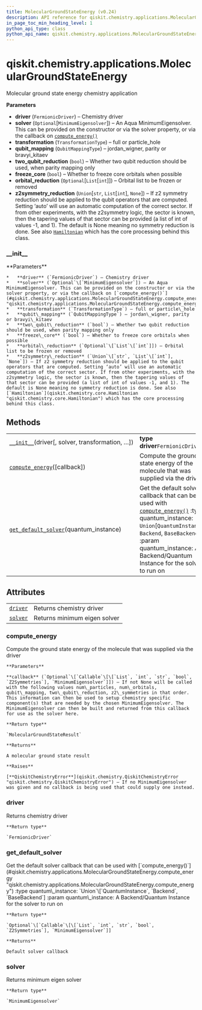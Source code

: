```yaml
---
title: MolecularGroundStateEnergy (v0.24)
description: API reference for qiskit.chemistry.applications.MolecularGroundStateEnergy in qiskit v0.24
in_page_toc_min_heading_level: 1
python_api_type: class
python_api_name: qiskit.chemistry.applications.MolecularGroundStateEnergy
---
```


<span id="qiskit-chemistry-applications-moleculargroundstateenergy" />

# qiskit.chemistry.applications.MolecularGroundStateEnergy

<Class id="qiskit.chemistry.applications.MolecularGroundStateEnergy" isDedicatedPage={true} github="https://github.com/qiskit-community/qiskit-aqua/tree/stable/0.8/qiskit/chemistry/applications/molecular_ground_state_energy.py" signature="MolecularGroundStateEnergy(driver, solver=None, transformation=<TransformationType.FULL: 'full'>, qubit_mapping=<QubitMappingType.PARITY: 'parity'>, two_qubit_reduction=True, freeze_core=False, orbital_reduction=None, z2symmetry_reduction=None)" modifiers="class">
  Molecular ground state energy chemistry application

  **Parameters**

  *   **driver** (`FermionicDriver`) – Chemistry driver
  *   **solver** (`Optional`\[`MinimumEigensolver`]) – An Aqua MinimumEigensolver. This can be provided on the constructor or via the solver property, or via the callback on [`compute_energy()`](#qiskit.chemistry.applications.MolecularGroundStateEnergy.compute_energy "qiskit.chemistry.applications.MolecularGroundStateEnergy.compute_energy")
  *   **transformation** (`TransformationType`) – full or particle\_hole
  *   **qubit\_mapping** (`QubitMappingType`) – jordan\_wigner, parity or bravyi\_kitaev
  *   **two\_qubit\_reduction** (`bool`) – Whether two qubit reduction should be used, when parity mapping only
  *   **freeze\_core** (`bool`) – Whether to freeze core orbitals when possible
  *   **orbital\_reduction** (`Optional`\[`List`\[`int`]]) – Orbital list to be frozen or removed
  *   **z2symmetry\_reduction** (`Union`\[`str`, `List`\[`int`], `None`]) – If z2 symmetry reduction should be applied to the qubit operators that are computed. Setting ‘auto’ will use an automatic computation of the correct sector. If from other experiments, with the z2symmetry logic, the sector is known, then the tapering values of that sector can be provided (a list of int of values -1, and 1). The default is None meaning no symmetry reduction is done. See also [`Hamiltonian`](qiskit.chemistry.core.Hamiltonian "qiskit.chemistry.core.Hamiltonian") which has the core processing behind this class.

  ### \_\_init\_\_

  <Function id="qiskit.chemistry.applications.MolecularGroundStateEnergy.__init__" signature="__init__(driver, solver=None, transformation=<TransformationType.FULL: 'full'>, qubit_mapping=<QubitMappingType.PARITY: 'parity'>, two_qubit_reduction=True, freeze_core=False, orbital_reduction=None, z2symmetry_reduction=None)">
    **Parameters**

    *   **driver** (`FermionicDriver`) – Chemistry driver
    *   **solver** (`Optional`\[`MinimumEigensolver`]) – An Aqua MinimumEigensolver. This can be provided on the constructor or via the solver property, or via the callback on [`compute_energy()`](#qiskit.chemistry.applications.MolecularGroundStateEnergy.compute_energy "qiskit.chemistry.applications.MolecularGroundStateEnergy.compute_energy")
    *   **transformation** (`TransformationType`) – full or particle\_hole
    *   **qubit\_mapping** (`QubitMappingType`) – jordan\_wigner, parity or bravyi\_kitaev
    *   **two\_qubit\_reduction** (`bool`) – Whether two qubit reduction should be used, when parity mapping only
    *   **freeze\_core** (`bool`) – Whether to freeze core orbitals when possible
    *   **orbital\_reduction** (`Optional`\[`List`\[`int`]]) – Orbital list to be frozen or removed
    *   **z2symmetry\_reduction** (`Union`\[`str`, `List`\[`int`], `None`]) – If z2 symmetry reduction should be applied to the qubit operators that are computed. Setting ‘auto’ will use an automatic computation of the correct sector. If from other experiments, with the z2symmetry logic, the sector is known, then the tapering values of that sector can be provided (a list of int of values -1, and 1). The default is None meaning no symmetry reduction is done. See also [`Hamiltonian`](qiskit.chemistry.core.Hamiltonian "qiskit.chemistry.core.Hamiltonian") which has the core processing behind this class.
  </Function>

  ## Methods

  |                                                                                                                                                                                                       |                                                                                                                                                                                                                                                                                                                                                                                             |
  | ----------------------------------------------------------------------------------------------------------------------------------------------------------------------------------------------------- | ------------------------------------------------------------------------------------------------------------------------------------------------------------------------------------------------------------------------------------------------------------------------------------------------------------------------------------------------------------------------------------------- |
  | [`__init__`](#qiskit.chemistry.applications.MolecularGroundStateEnergy.__init__ "qiskit.chemistry.applications.MolecularGroundStateEnergy.__init__")(driver\[, solver, transformation, …])            | **type driver**`FermionicDriver`                                                                                                                                                                                                                                                                                                                                                            |
  | [`compute_energy`](#qiskit.chemistry.applications.MolecularGroundStateEnergy.compute_energy "qiskit.chemistry.applications.MolecularGroundStateEnergy.compute_energy")(\[callback])                   | Compute the ground state energy of the molecule that was supplied via the driver                                                                                                                                                                                                                                                                                                            |
  | [`get_default_solver`](#qiskit.chemistry.applications.MolecularGroundStateEnergy.get_default_solver "qiskit.chemistry.applications.MolecularGroundStateEnergy.get_default_solver")(quantum\_instance) | Get the default solver callback that can be used with [`compute_energy()`](#qiskit.chemistry.applications.MolecularGroundStateEnergy.compute_energy "qiskit.chemistry.applications.MolecularGroundStateEnergy.compute_energy") :type quantum\_instance: `Union`\[`QuantumInstance`, `Backend`, `BaseBackend`] :param quantum\_instance: A Backend/Quantum Instance for the solver to run on |

  ## Attributes

  |                                                                                                                                                |                              |
  | ---------------------------------------------------------------------------------------------------------------------------------------------- | ---------------------------- |
  | [`driver`](#qiskit.chemistry.applications.MolecularGroundStateEnergy.driver "qiskit.chemistry.applications.MolecularGroundStateEnergy.driver") | Returns chemistry driver     |
  | [`solver`](#qiskit.chemistry.applications.MolecularGroundStateEnergy.solver "qiskit.chemistry.applications.MolecularGroundStateEnergy.solver") | Returns minimum eigen solver |

  ### compute\_energy

  <Function id="qiskit.chemistry.applications.MolecularGroundStateEnergy.compute_energy" signature="compute_energy(callback=None)">
    Compute the ground state energy of the molecule that was supplied via the driver

    **Parameters**

    **callback** (`Optional`\[`Callable`\[\[`List`, `int`, `str`, `bool`, `Z2Symmetries`], `MinimumEigensolver`]]) – If not None will be called with the following values num\_particles, num\_orbitals, qubit\_mapping, two\_qubit\_reduction, z2\_symmetries in that order. This information can then be used to setup chemistry specific component(s) that are needed by the chosen MinimumEigensolver. The MinimumEigensolver can then be built and returned from this callback for use as the solver here.

    **Return type**

    `MolecularGroundStateResult`

    **Returns**

    A molecular ground state result

    **Raises**

    [**QiskitChemistryError**](qiskit.chemistry.QiskitChemistryError "qiskit.chemistry.QiskitChemistryError") – If no MinimumEigensolver was given and no callback is being used that could supply one instead.
  </Function>

  ### driver

  <Attribute id="qiskit.chemistry.applications.MolecularGroundStateEnergy.driver">
    Returns chemistry driver

    **Return type**

    `FermionicDriver`
  </Attribute>

  ### get\_default\_solver

  <Function id="qiskit.chemistry.applications.MolecularGroundStateEnergy.get_default_solver" signature="get_default_solver(quantum_instance)" modifiers="static">
    Get the default solver callback that can be used with [`compute_energy()`](#qiskit.chemistry.applications.MolecularGroundStateEnergy.compute_energy "qiskit.chemistry.applications.MolecularGroundStateEnergy.compute_energy") :type quantum\_instance: `Union`\[`QuantumInstance`, `Backend`, `BaseBackend`] :param quantum\_instance: A Backend/Quantum Instance for the solver to run on

    **Return type**

    `Optional`\[`Callable`\[\[`List`, `int`, `str`, `bool`, `Z2Symmetries`], `MinimumEigensolver`]]

    **Returns**

    Default solver callback
  </Function>

  ### solver

  <Attribute id="qiskit.chemistry.applications.MolecularGroundStateEnergy.solver">
    Returns minimum eigen solver

    **Return type**

    `MinimumEigensolver`
  </Attribute>
</Class>

